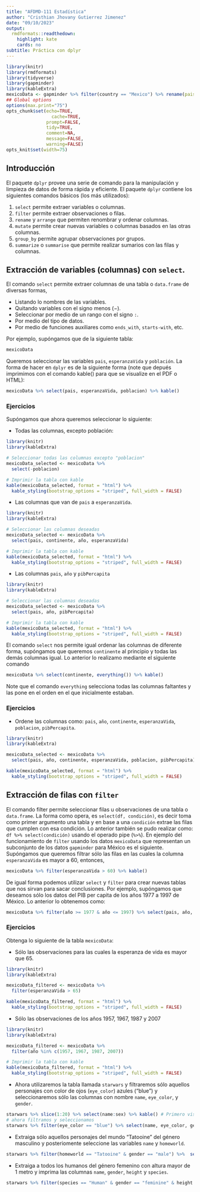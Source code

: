 ---
title: "AFDMD-111 Estadística"
author: "Cristhian Jhovany Gutierrez Jimenez"
date: "09/10/2023"
output:
  rmdformats::readthedown:
    highlight: kate
    cards: no
subtitle: Práctica con dplyr
---


```{r knitr_init, echo=FALSE, error=FALSE, message=FALSE, warning=FALSE, cache=FALSE}
library(knitr)
library(rmdformats)
library(tidyverse)
library(gapminder)
library(kableExtra)
mexicoData <- gapminder %>% filter(country == "Mexico") %>% rename(pais = country, continente = continent, año = year, esperanzaVida = lifeExp, poblacion =pop, pibPercapita =gdpPercap)
## Global options
options(max.print="75")
opts_chunk$set(echo=TRUE,
	             cache=TRUE,
               prompt=FALSE,
               tidy=TRUE,
               comment=NA,
               message=FALSE,
               warning=FALSE)
opts_knit$set(width=75)
```


## Introducción

El paquete `dplyr` provee una serie de comando para la manipulación y limpieza de datos de forma rápida y eficiente. El paquete `dplyr` contiene los siguientes comandos básicos (los más utilizados):

1. `select` permite extraer variables o columnas.
2. `filter` permite extraer observaciones o filas.
3. `rename` y `arrange` que permiten renombrar y ordenar columnas.
4. `mutate` permite crear nuevas variables o columnas basados en las otras columnas.
5. `group_by` permite agrupar observaciones por grupos.
6. `summarize` o `summarise` que permite realizar sumarios con las filas y columnas.


## Extracción de variables (columnas) con `select`.

El comando `select` permite extraer columnas de una tabla o `data.frame` de diversas formas, 

- Listando lo nombres de las variables.
- Quitando variables con el signo menos ($-$).
- Seleccionar por medio de un rango con el signo `:`.
- Por medio del tipo de datos.
- Por medio de funciones auxiliares como `ends_with`, `starts-with`, etc.

Por ejemplo, supóngamos que de la siguiente tabla:

```{r select1, echo=TRUE}
mexicoData
```

Queremos seleccionar las variables `pais`, `esperanzaVida` y `población`. La forma de hacer en `dplyr` es de la siguiente forma (note que depués imprimimos con el comando kable() para que se visualize en el PDF o HTML):

```{r select2}
mexicoData %>% select(pais, esperanzaVida, poblacion) %>% kable()
```

### Ejercicios

Supóngamos que ahora queremos seleccionar lo siguiente:

- Todas las columnas, excepto población:
```{r eje1_1, eval=TRUE}
library(knitr)
library(kableExtra)

# Seleccionar todas las columnas excepto "poblacion"
mexicoData_selected <- mexicoData %>%
  select(-poblacion)

# Imprimir la tabla con kable
kable(mexicoData_selected, format = "html") %>%
  kable_styling(bootstrap_options = "striped", full_width = FALSE)

```

- Las columnas que van de `pais` a `esperanzaVida`.
```{r eje1_2, eval=TRUE}
library(knitr)
library(kableExtra)

# Seleccionar las columnas deseadas
mexicoData_selected <- mexicoData %>%
  select(pais, continente, año, esperanzaVida)

# Imprimir la tabla con kable
kable(mexicoData_selected, format = "html") %>%
  kable_styling(bootstrap_options = "striped", full_width = FALSE)

```
- Las columnas `pais`, `año` y `pibPercapita`
```{r eje1_3, eval=TRUE}
library(knitr)
library(kableExtra)

# Seleccionar las columnas deseadas
mexicoData_selected <- mexicoData %>%
  select(pais, año, pibPercapita)

# Imprimir la tabla con kable
kable(mexicoData_selected, format = "html") %>%
  kable_styling(bootstrap_options = "striped", full_width = FALSE)

```

El comando `select` nos permite igual ordenar las columnas de diferente forma, supóngamos que queremos `continente` al principio y todas las demás columnas igual. Lo anterior lo realizamo mediante el siguiente comando

```{r select3}
mexicoData %>% select(continente, everything()) %>% kable()
```

Note que el comando `everything` selecciona todas las columnas faltantes y las pone en el orden en el que inicialmente estaban.

### Ejercicios

- Ordene las columnas como: `pais`, `año`, `continente`,  `esperanzaVida`, `poblacion`, `pibPercapita`.

```{r ejer1_4, eval=TRUE}
library(knitr)
library(kableExtra)

mexicoData_selected <- mexicoData %>%
  select(pais, año, continente, esperanzaVida, poblacion, pibPercapita)

kable(mexicoData_selected, format = "html") %>%
  kable_styling(bootstrap_options = "striped", full_width = FALSE)

```

## Extracción de filas con `filter`

El comando filter permite seleccionar filas u observaciones de una tabla o `data.frame`. La forma como opera, es `select(df, condición)`, es decir toma como primer argumento una tabla y en base a una `condición` extrae las filas que cumplen con esa condición. Lo anterior también se pudo realizar como: `df %>% select(condición)` usando el operado pipe (` %>% `).
En ejemplo del funcionamiento de `filter` usando los datos `mexicoData` que representan un subconjunto de los datos `gapminder` para México es el siguiente. Supóngamos que queremos filtrar sólo las filas en las cuales la columna `esperanzaVida` es mayor a $60$, entonces,

```{r filter1}
mexicoData %>% filter(esperanzaVida > 60) %>% kable()
```
De igual forma podemos utilizar `select` y `filter` para crear nuevas tablas que nos sirvan para sacar conclusiones. Por ejemplo, supóngamos que deseamos sólo los datos del PIB per capita de los años 1977 a 1997 de México. Lo anterior lo obtenemos como:


```{r filter2}
mexicoData %>% filter(año >= 1977 & año <= 1997) %>% select(pais, año, pibPercapita) %>% kable()
```

### Ejercicios

Obtenga lo siguiente de la tabla `mexicoData`:

- Sólo las observaciones para las cuales la esperanza de vida es mayor que 65.
```{r ejer2_1, eval=TRUE}
library(knitr)
library(kableExtra)

mexicoData_filtered <- mexicoData %>%
  filter(esperanzaVida > 65)

kable(mexicoData_filtered, format = "html") %>%
  kable_styling(bootstrap_options = "striped", full_width = FALSE)

```

- Sólo las observaciones de los años $1957$, $1967$, $1987$ y $2007$
```{r ejer2_2, eval=TRUE}
library(knitr)
library(kableExtra)

mexicoData_filtered <- mexicoData %>%
  filter(año %in% c(1957, 1967, 1987, 2007))

# Imprimir la tabla con kable
kable(mexicoData_filtered, format = "html") %>%
  kable_styling(bootstrap_options = "striped", full_width = FALSE)

```

- Ahora utilizaremos la tabla llamada `starwars` y filtraremos sólo aquellos personajes con color de ojos (`eye_color`) azules ("blue") y seleccionaremos sólo las columnas con nombre `name`, `eye_color`, y `gender`.
```{r ejer2_3, eval=TRUE}
starwars %>% slice(1:20) %>% select(name:sex) %>% kable() # Primero visualizamos parte de los datos
# ahora filtramos y seleccionamos
starwars %>% filter(eye_color == "blue") %>% select(name, eye_color, gender) %>%  kable()
```
- Extraiga sólo aquellos personajes del mundo "Tatooine" del género masculino y posteriomente seleccione las variables `name` y `homeworld`.
```{r ejer2_4, eval=TRUE}
starwars %>% filter(homeworld == "Tatooine" & gender == "male") %>%  select(name, homeworld) %>% kable()
```

- Extraiga a todos los humanos del género femenino con altura mayor de 1 metro y imprima las columnas `name`, `gender`, `height` y `species`.
```{r ejer2_5, eval=TRUE}
starwars %>% filter(species == "Human" & gender == "feminine" & height > 100) %>% select(name, gender, height, species) %>% kable()
```



